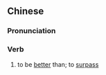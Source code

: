 ==Chinese==
{{zh-forms|s=胜似}}

===Pronunciation===
{{zh-pron
|m=shèngsì
|c=sing3 ci5
|mn=qz:sèng-sǐr/xm,zz:sèng-sū
|cat=v
}}

===Verb===
{{zh-verb}}

# to be [[better]] than; to [[surpass]]